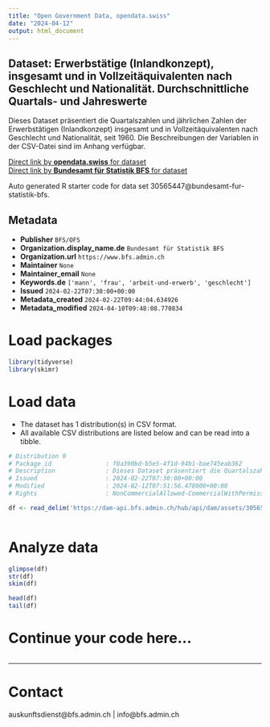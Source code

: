 ```yaml
---
title: "Open Government Data, opendata.swiss"
date: "2024-04-12"
output: html_document
---
```


## Dataset: Erwerbstätige (Inlandkonzept), insgesamt und in Vollzeitäquivalenten nach Geschlecht und Nationalität. Durchschnittliche Quartals- und Jahreswerte

Dieses Dataset präsentiert die Quartalszahlen und jährlichen Zahlen der Erwerbstätigen (Inlandkonzept) insgesamt und in Vollzeitäquivalenten nach Geschlecht und Nationalität, seit 1960. Die Beschreibungen der Variablen in der CSV-Datei sind im Anhang verfügbar.

[Direct link by **opendata.swiss** for dataset](https://opendata.swiss/de/dataset/erwerbstatige-inlandkonzept-insgesamt-und-in-vollzeitaquivalenten-nach-geschlecht-und-nationali12)<br>
[Direct link by **Bundesamt für Statistik BFS** for dataset](https://www.bfs.admin.ch/asset/de/ts-x-03.02.01.02a)

Auto generated R starter code for data set 30565447@bundesamt-fur-statistik-bfs.

## Metadata

- **Publisher** `BFS/OFS`
- **Organization.display_name.de** `Bundesamt für Statistik BFS`
- **Organization.url** `https://www.bfs.admin.ch`
- **Maintainer** `None`
- **Maintainer_email** `None`
- **Keywords.de** `['mann', 'frau', 'arbeit-und-erwerb', 'geschlecht']`
- **Issued** `2024-02-22T07:30:00+00:00`
- **Metadata_created** `2024-02-22T09:44:04.634926`
- **Metadata_modified** `2024-04-10T09:48:08.770834`


# Load packages

```r

library(tidyverse)
library(skimr)

```

# Load data

-   The dataset has 1 distribution(s) in CSV format.
-   All available CSV distributions are listed below and can be read into a tibble.

```r

# Distribution 0
# Package_id               : f0a390bd-b5e5-4f1d-94b1-bae745eab362
# Description              : Dieses Dataset präsentiert die Quartalszahlen und jährlichen Zahlen der Erwerbstätigen (Inlandkonzept) insgesamt und in Vollzeitäquivalenten nach Geschlecht und Nationalität, seit 1960. Die Beschreibungen der Variablen in der CSV-Datei sind im Anhang verfügbar.
# Issued                   : 2024-02-22T07:30:00+00:00
# Modified                 : 2024-02-12T07:51:56.478000+00:00
# Rights                   : NonCommercialAllowed-CommercialWithPermission-ReferenceRequired

df <- read_delim('https://dam-api.bfs.admin.ch/hub/api/dam/assets/30565458/master')



```

# Analyze data

```r

glimpse(df)
str(df)
skim(df)

head(df)
tail(df)

```

# Continue your code here...

```r

```

------------------------------------------------------------------------

# Contact

auskunftsdienst@bfs.admin.ch | info@bfs.admin.ch
